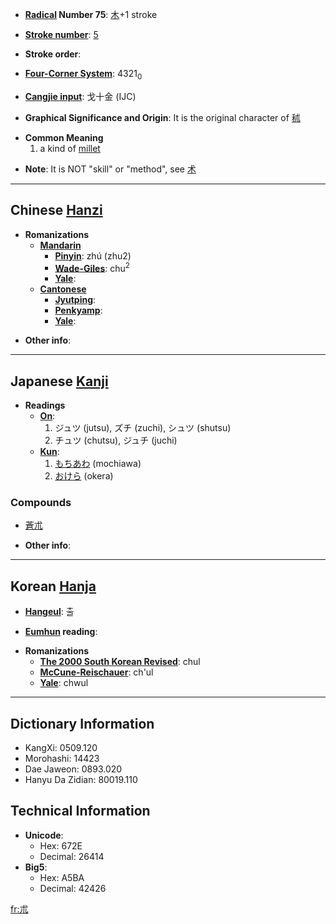 * '''[[Wiktionary:Chinese radical index| Radical]] Number 75''': [[Wiktionary:Chinese radical index 木|木]]+1 stroke

* '''[[Wiktionary:Chinese total strokes index|Stroke number]]''': [[Wiktionary:Chinese total strokes index 5|5]]

* '''Stroke order''': 

* '''[[Wiktionary:Chinese four corner index|Four-Corner System]]''': 4321<sub>0</sub>

* '''[[Wiktionary:Chinese Cangjie index|Cangjie input]]''': 戈十金 (IJC)

* '''Graphical Significance and Origin''': It is the original character of [[秫]]

* '''Common Meaning'''
*# a kind of [[millet]]

* '''Note''': It is NOT "skill" or "method", see [[术]]

----

== Chinese [[Hanzi]] ==

* '''Romanizations'''
** '''[[Mandarin]]'''
*** '''[[Pinyin]]''': zhú (zhu2)
*** '''[[Wade-Giles]]''': chu<sup>2</sup>
*** '''[[Yale]]''': 
** '''[[Cantonese]]'''
*** '''[[Jyutping]]''':
*** '''[[Penkyamp]]''': 
*** '''[[Yale]]''': 

* '''Other info''': 

----

== Japanese [[Kanji]] ==

* '''Readings'''
** '''[[On]]''':
**# ジュツ (jutsu), ズチ (zuchi), シュツ (shutsu)
**# チュツ (chutsu), ジュチ (juchi)
** '''[[Kun]]''':
**# [[もちあわ]] (mochiawa)
**# [[おけら]] (okera)

===Compounds===
*[[蒼朮]]

* '''Other info''':  

----

== Korean [[Hanja]] ==

* '''[[Hangeul]]''': 출

* '''[[Eumhun]] reading''': 

* '''Romanizations'''
** '''[[The 2000 South Korean Revised Romanization|The 2000 South Korean Revised]]''': chul
** '''[[McCune-Reischauer]]''': ch'ul
** '''[[Yale]]''': chwul

----

== Dictionary Information ==

* KangXi: 0509.120
* Morohashi: 14423
* Dae Jaweon: 0893.020
* Hanyu Da Zidian: 80019.110

== Technical Information ==

* '''Unicode''':
** Hex: 672E
** Decimal: 26414
* '''Big5''':
** Hex: A5BA
** Decimal: 42426

[[fr:朮]]